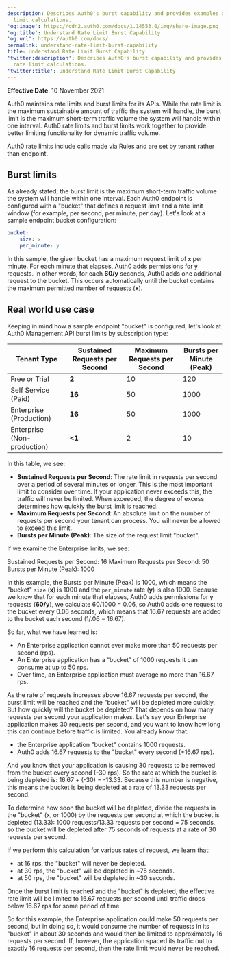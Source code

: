 ```yaml
---
description: Describes Auth0's burst capability and provides examples of rate
  limit calculations.
'og:image': https://cdn2.auth0.com/docs/1.14553.0/img/share-image.png
'og:title': Understand Rate Limit Burst Capability
'og:url': https://auth0.com/docs/
permalink: understand-rate-limit-burst-capability
title: Understand Rate Limit Burst Capability
'twitter:description': Describes Auth0's burst capability and provides examples of
  rate limit calculations.
'twitter:title': Understand Rate Limit Burst Capability
---
```

**Effective Date**: 10 November 2021

Auth0 maintains rate limits and burst limits for its APIs. While the rate limit is the maximum sustainable amount of traffic the system will handle, the burst limit is the maximum short-term traffic volume the system will handle within one interval. Auth0 rate limits and burst limits work together to provide better limiting functionality for dynamic traffic volume.

Auth0 rate limits include calls made via Rules and are set by tenant rather than endpoint.

## Burst limits

As already stated, the burst limit is the maximum short-term traffic volume the system will handle within one interval. Each Auth0 endpoint is configured with a "bucket" that defines a request limit and a rate limit window (for example, per second, per minute, per day). Let's look at a sample endpoint bucket configuration:

```yaml lines
bucket:
    size: x
    per_minute: y
```






In this sample, the given bucket has a maximum request limit of **`x`** per minute. For each minute that elapses, Auth0 adds permissions for **`y`** requests. In other words, for each **60/y** seconds, Auth0 adds one additional request to the bucket. This occurs automatically until the bucket contains the maximum permitted number of requests (**x**).

## Real world use case

Keeping in mind how a sample endpoint "bucket" is configured, let's look at Auth0 <Tooltip tip="Management API: A product to allow customers to perform administrative tasks." cta="View Glossary" href="/glossary?term=Management+API">Management API</Tooltip> burst limits by subscription type:

<table class="table"><thead>
<tr>
<th>Tenant Type</th>
<th>Sustained Requests per Second</th>
<th>Maximum Requests per Second</th>
<th>Bursts per Minute (Peak)</th>
</tr>
</thead>
<tbody>
<tr>
<td>Free or Trial</td>
<td><strong>2</strong></td>
<td>10</td>
<td>120</td>
</tr>
<tr>
<td>Self Service (Paid)</td>
<td><strong>16</strong></td>
<td>50</td>
<td>1000</td>
</tr>
<tr>
<td>Enterprise (Production)</td>
<td><strong>16</strong></td>
<td>50</td>
<td>1000</td>
</tr>
<tr>
<td>Enterprise (Non-production)</td>
<td><strong>&lt;1</strong></td>
<td>2</td>
<td>10</td>
</tr>
</tbody>
</table>

In this table, we see:

* **Sustained Requests per Second**: The rate limit in requests per second over a period of several minutes or longer. This is the most important limit to consider over time. If your application never exceeds this, the traffic will never be limited. When exceeded, the degree of excess determines how quickly the burst limit is reached.
* **Maximum Requests per Second**: An absolute limit on the number of requests per second your tenant can process. You will never be allowed to exceed this limit.
* **Bursts per Minute (Peak)**: The size of the request limit "bucket".

If we examine the Enterprise limits, we see:

Sustained Requests per Second: 16
Maximum Requests per Second: 50
Bursts per Minute (Peak): 1000

In this example, the Bursts per Minute (Peak) is 1000, which means the "bucket" `size` (**x**) is 1000 and the `per_minute` rate (**y**) is also 1000. Because we know that for each minute that elapses, Auth0 adds permissions for **`y`** requests (**60/y**), we calculate 60/1000 = 0.06, so Auth0 adds one request to the bucket every 0.06 seconds, which means that 16.67 requests are added to the bucket each second (1/.06 = 16.67).

So far, what we have learned is:

* An Enterprise application cannot ever make more than 50 requests per second (rps).
* An Enterprise application has a “bucket” of 1000 requests it can consume at up to 50 rps.
* Over time, an Enterprise application must average no more than 16.67 rps.

As the rate of requests increases above 16.67 requests per second, the burst limit will be reached and the "bucket" will be depleted more quickly. But how quickly will the bucket be depleted? That depends on how many requests per second your application makes.
Let's say your Enterprise application makes 30 requests per second, and you want to know how long this can continue before traffic is limited. You already know that:

* the Enterprise application "bucket" contains 1000 requests.
* Auth0 adds 16.67 requests to the "bucket" every second (+16.67 rps).

And you know that your application is causing 30 requests to be removed from the bucket every second (-30 rps). So the rate at which the bucket is being depleted is: 16.67 + (-30) = -13.33. Because this number is negative, this means the bucket is being depleted at a rate of 13.33 requests per second.

To determine how soon the bucket will be depleted, divide the requests in the "bucket" (x, or 1000) by the requests per second at which the bucket is depleted (13.33): 1000 requests/13.33 requests per second = 75 seconds, so the bucket will be depleted after 75 seconds of requests at a rate of 30 requests per second.

If we perform this calculation for various rates of request, we learn that:

* at 16 rps, the "bucket" will never be depleted.
* at 30 rps, the "bucket" will be depleted in ~75 seconds.
* at 50 rps, the "bucket" will be depleted in ~30 seconds.

Once the burst limit is reached and the "bucket" is depleted, the effective rate limit will be limited to 16.67 requests per second until traffic drops below 16.67 rps for some period of time.

So for this example, the Enterprise application could make 50 requests per second, but in doing so, it would consume the number of requests in its "bucket" in about 30 seconds and would then be limited to approximately 16 requests per second. If, however, the application spaced its traffic out to exactly 16 requests per second, then the rate limit would never be reached.